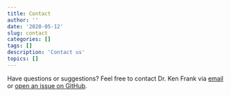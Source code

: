 ```yaml
---
title: Contact
author: ''
date: '2020-05-12'
slug: contact
categories: []
tags: []
description: 'Contact us'
topics: []
---
```

Have questions or suggestions? Feel free to contact Dr. Ken Frank via [email](mailto:kenfrank@msu.com) or [open an issue on GitHub](https://github.com/linqinyu/KonFound-blog/issues/new).